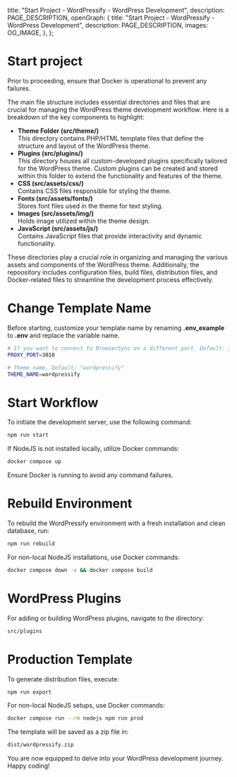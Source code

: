 
  title: "Start Project - WordPressify - WordPress Development",
  description: PAGE_DESCRIPTION,
  openGraph: {
    title: "Start Project - WordPressify - WordPress Development",
    description: PAGE_DESCRIPTION,
    images: OG_IMAGE,
  },
};

# Start project
Prior to proceeding, ensure that Docker is operational to prevent any failures.

The main file structure includes essential directories and files that are crucial for managing the WordPress theme development workflow. Here is a breakdown of the key components to highlight:

- **Theme Folder (src/theme/)** <br /> This directory contains PHP/HTML template files that define the structure and layout of the WordPress theme.
- **Plugins (src/plugins/)** <br /> This directory houses all custom-developed plugins specifically tailored for the WordPress theme. Custom plugins can be created and stored within this folder to extend the functionality and features of the theme.
- **CSS (src/assets/css/)** <br /> Contains CSS files responsible for styling the theme.
- **Fonts (src/assets/fonts/)** <br /> Stores font files used in the theme for text styling.
- **Images (src/assets/img/)** <br /> Holds image utilized within the theme design.
- **JavaScript (src/assets/js/)** <br /> Contains JavaScript files that provide interactivity and dynamic functionality.

These directories play a crucial role in organizing and managing the various assets and components of the WordPress theme. Additionally, the repoository includes configuration files, build files, distribution files, and Docker-related files to streamline the development process effectively.

# Change Template Name
Before starting, customize your template name by renaming **.env_example** to **.env** and replace the variable name.

```bash
# If you want to connect to BrowserSync on a different port. Default: 3010
PROXY_PORT=3010

# Theme name. Default: "wordpressify"
THEME_NAME=wordpressify
```

# Start Workflow
To initiate the development server, use the following command:
```bash
npm run start
```

If NodeJS is not installed locally, utilize Docker commands:


```bash
docker compose up
```

Ensure Docker is running to avoid any command failures.

# Rebuild Environment
To rebuild the WordPressify environment with a fresh installation and clean database, run:

```bash
npm run rebuild
```

For non-local NodeJS installations, use Docker commands:

```bash
docker compose down -v && docker compose build
```

# WordPress Plugins

For adding or building WordPress plugins, navigate to the directory:

```bash
src/plugins
```

# Production Template

To generate distribution files, execute:

```bash
npm run export
```

For non-local NodeJS setups, use Docker commands:


```bash
docker compose run --rm nodejs npm run prod
```

The template will be saved as a zip file in:

```bash
dist/wordpressify.zip
```

You are now equipped to delve into your WordPress development journey. Happy coding!


